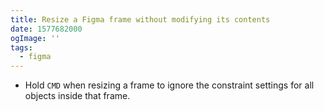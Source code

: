 ```yaml
---
title: Resize a Figma frame without modifying its contents
date: 1577682000
ogImage: ''
tags:
  - figma
---
```


- Hold `CMD` when resizing a frame to ignore the constraint settings for all objects inside that frame.
